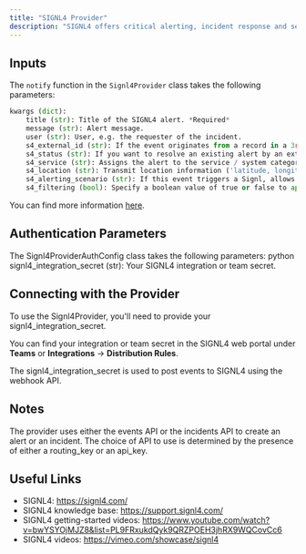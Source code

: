 ```yaml
---
title: "SIGNL4 Provider"
description: "SIGNL4 offers critical alerting, incident response and service dispatching for operating critical infrastructure. It alerts you persistently via app push, SMS text and voice calls including tracking, escalation, collaboration and duty planning. Find out more at [signl4.com](https://www.signl4.com/)"
---
```


## Inputs

The `notify` function in the `Signl4Provider` class takes the following parameters:

```python
kwargs (dict):
    title (str): Title of the SIGNL4 alert. *Required*
    message (str): Alert message.
    user (str): User, e.g. the requester of the incident.
    s4_external_id (str): If the event originates from a record in a 3rd party system, use this parameter to pass the unique ID of that record. That ID will be communicated in outbound webhook notifications from SIGNL4, which is great for correlation / synchronization of that record with the alert.
    s4_status (str): If you want to resolve an existing alert by an external id (s4_external_id), you can add this status parameter. It has three possible values. new: Default value which means that this event triggers a new alert. acknowledged: If you want to acknowledge a previously triggered alert (e.g. someone responded in the 3rd party system and not in the mobile app during business hours), set the s4_status to 'acknowledged' and provide an external ID via the s4_external_id parameter for the alert you want to acknowledge. It is only possible to acknowledge a Signl with a provided external id that initially triggered it. resolved: If you want to resolve a previously triggered alert (e.g. monitoring system has auto-closed the event), make sure to set the s4_status to 'resolved' and provide an external ID via the s4_external_id parameter for the alerts(s) you want to resolve. It is only possible to resolve a Signl with a provided external id that initially triggered it.
    s4_service (str): Assigns the alert to the service / system category with the specified name.
    s4_location (str): Transmit location information ('latitude, longitude') with your event and display a map in the mobile app.
    s4_alerting_scenario (str): If this event triggers a Signl, allows to control how SIGNL4 notifies the team. single_ack: Only one person needs to acknowledge this alert. multi_ack: The Signl must be confirmed by the number of people who are on duty at the time this alert is created. emergency: All people in the team are notified regardless of their duty status and must acknowledge the Signl, which is also assigned to the built-in emergency category.
    s4_filtering (bool): Specify a boolean value of true or false to apply event filtering for this event, or not. If set to true, the event will only trigger a notification to the team, if it contains at least one keyword from one of your services and system categories (i.e. it is whitelisted).
```

You can find more information [here](https://connect.signl4.com/webhook/docs/index.html).

## Authentication Parameters

The Signl4ProviderAuthConfig class takes the following parameters:
python
signl4_integration_secret (str): Your SIGNL4 integration or team secret. 

## Connecting with the Provider

To use the Signl4Provider, you'll need to provide your signl4_integration_secret.

You can find your integration or team secret in the SIGNL4 web portal under **Teams** or **Integrations** -> **Distribution Rules**.

The signl4_integration_secret is used to post events to SIGNL4 using the webhook API.

## Notes

The provider uses either the events API or the incidents API to create an alert or an incident. The choice of API to use is determined by the presence of either a routing_key or an api_key.

## Useful Links

- SIGNL4: https://signl4.com/
- SIGNL4 knowledge base: https://support.signl4.com/
- SIGNL4 getting-started videos: https://www.youtube.com/watch?v=bwYSYOjMJZ8&list=PL9FRxukdQyk9QRZPOEH3jhRX9WQCovCc6
- SIGNL4 videos: https://vimeo.com/showcase/signl4
